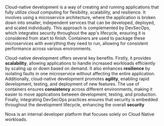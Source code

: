 Cloud-native development is a way of creating and running applications
that fully utilize cloud computing for flexibility, scalability, and
resilience. It involves using a microservice architecture, where the
application is broken down into smaller, independent services that can
be developed, deployed, and scaled individually. This approach is
complemented by DevSecOps, which integrates security throughout the
app's lifecycle, ensuring it is considered from start to finish.
Containers are used to package these microservices with everything they
need to run, allowing for consistent performance across various
environments.

Cloud-native development offers several key benefits. Firstly, it
provides **scalability**, allowing applications to handle increased
workloads efficiently by scaling up or down based on demand. It also
enhances **resilience** by isolating faults in one microservice without
affecting the entire application. Additionally, cloud-native development
promotes **agility**, enabling rapid development, testing, and
deployment of new features. The use of containers ensures
**consistency** across different environments, making it easier to move
applications between development, testing, and production. Finally,
integrating DevSecOps practices ensures that security is embedded
throughout the development lifecycle, enhancing the overall **security**

Nova is an internal developer platform that focuses solely on Cloud
Native workloads.
